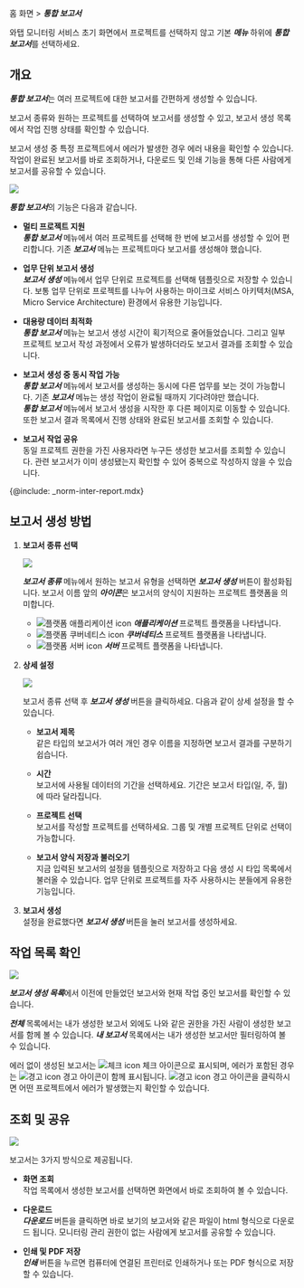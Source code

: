 홈 화면 > ***통합 보고서***

와탭 모니터링 서비스 초기 화면에서 프로젝트를 선택하지 않고 기본 ***메뉴*** 하위에 ***통합 보고서***를 선택하세요.

## 개요

***통합 보고서***는 여러 프로젝트에 대한 보고서를 간편하게 생성할 수 있습니다. 

보고서 종류와 원하는 프로젝트를 선택하여 보고서를 생성할 수 있고, 보고서 생성 목록에서 작업 진행 상태를 확인할 수 있습니다. 

보고서 생성 중 특정 프로젝트에서 에러가 발생한 경우 에러 내용을 확인할 수 있습니다. 작업이 완료된 보고서를 바로 조회하거나, 다운로드 및 인쇄 기능을 통해 다른 사람에게 보고서를 공유할 수 있습니다.

![](https://img.whatap.io/media/images/integration_report_01.png)

***통합 보고서***의 기능은 다음과 같습니다.

* **멀티 프로젝트 지원**  
    ***통합 보고서*** 메뉴에서 여러 프로젝트를 선택해 한 번에 보고서를 생성할 수 있어 편리합니다. 기존 ***보고서*** 메뉴는 프로젝트마다 보고서를 생성해야 했습니다. <!-- 프로젝트가 많으면 번거롭습니다. --> 

* **업무 단위 보고서 생성**  
    ***보고서 생성*** 메뉴에서 업무 단위로 프로젝트를 선택해 템플릿으로 저장할 수 있습니다. 보통 업무 단위로 프로젝트를 나누어 사용하는 마이크로 서비스 아키텍처(MSA, Micro Service Architecture) 환경에서 유용한 기능입니다.

* **대용량 데이터 최적화**  
    ***통합 보고서*** 메뉴는 보고서 생성 시간이 획기적으로 줄어들었습니다. <!-- 기존 ***보고서*** 메뉴는 하나의 프로젝트에 많은 서비스가 존재하면 보고서를 생성하는데 시간이 오래 걸렸습니다. --> 그리고 일부 프로젝트 보고서 작성 과정에서 오류가 발생하더라도 보고서 결과를 조회할 수 있습니다.

* **보고서 생성 중 동시 작업 가능**  
    ***통합 보고서*** 메뉴에서 보고서를 생성하는 동시에 다른 업무를 보는 것이 가능합니다. 기존 ***보고서*** 메뉴는 생성 작업이 완료될 때까지 기다려야만 했습니다.   
    ***통합 보고서*** 메뉴에서 보고서 생성을 시작한 후 다른 페이지로 이동할 수 있습니다. 또한 보고서 결과 목록에서 진행 상태와 완료된 보고서를 조회할 수 있습니다. 

* **보고서 작업 공유**  
    동일 프로젝트 권한을 가진 사용자라면 누구든 생성한 보고서를 조회할 수 있습니다. 관련 보고서가 이미 생성됐는지 확인할 수 있어 중복으로 작성하지 않을 수 있습니다.

{@include: _norm-inter-report.mdx} <!-- ***보고서***의 상세 내용은 [다음 문서](report-intro)에서 확인할 수 있습니다. //링크 오류 발생으로 삭제 -->

## 보고서 생성 방법

1. **보고서 종류 선택**  

    ![](https://img.whatap.io/media/images/integration_report_02.png)  

    ***보고서 종류*** 메뉴에서 원하는 보고서 유형을 선택하면 ***보고서 생성*** 버튼이 활성화됩니다. 보고서 이름 앞의 ***아이콘***은 보고서의 양식이 지원하는 프로젝트 플랫폼을 의미합니다.  

    * ![플랫폼 애플리케이션 icon](/img/platform-application.svg) ***애플리케이션*** 프로젝트 플랫폼을 나타냅니다.
    * ![플랫폼 쿠버네티스 icon](/img/platform-kubernetes.svg) ***쿠버네티스*** 프로젝트 플랫폼을 나타냅니다.
    * ![플랫폼 서버 icon](/img/platform-server.svg) ***서버*** 프로젝트 플랫폼을 나타냅니다.  

    <!-- 프로젝트 플랫폼 아이콘 안내는 ~~다음 설명서~~를 참조하세요. -->
    <!-- 아이콘 안내 필요?? 디테일 써머리 인클루드, 노트, 혹은 페이지 링크 활용-->

1. **상세 설정**  

    ![](https://img.whatap.io/media/images/master_report_2.png)

    보고서 종류 선택 후 ***보고서 생성*** 버튼을 클릭하세요. 다음과 같이 상세 설정을 할 수 있습니다.
    
    * **보고서 제목**  
        같은 타입의 보고서가 여러 개인 경우 이름을 지정하면 보고서 결과를 구분하기 쉽습니다.
    
    * **시간**  
        보고서에 사용될 데이터의 기간을 선택하세요. 기간은 보고서 타입(일, 주, 월)에 따라 달라집니다.
        
    * **프로젝트 선택**  
        보고서를 작성할 프로젝트를 선택하세요. 그룹 및 개별 프로젝트 단위로 선택이 가능합니다.
        
    * **보고서 양식 저장과 불러오기**  
        지금 입력된 보고서의 설정을 템플릿으로 저장하고 다음 생성 시 타입 목록에서 불러올 수 있습니다. 업무 단위로 프로젝트를 자주 사용하시는 분들에게 유용한 기능입니다.

1. **보고서 생성**  
    설정을 완료했다면 ***보고서 생성*** 버튼을 눌러 보고서를 생성하세요.

## 작업 목록 확인

![](https://img.whatap.io/media/images/integration_report_03.png)

***보고서 생성 목록***에서 이전에 만들었던 보고서와 현재 작업 중인 보고서를 확인할 수 있습니다. 

***전체*** 목록에서는 내가 생성한 보고서 외에도 나와 같은 권한을 가진 사람이 생성한 보고서를 함께 볼 수 있습니다. ***내 보고서*** 목록에서는 내가 생성한 보고서만 필터링하여 볼 수 있습니다.

에러 없이 생성된 보고서는 <span class='woer'>![체크 icon](/img/ic-check-bl.svg) 체크</span> 아이콘으로 표시되며, 에러가 포함된 경우는 <span class='wer'>![경고 icon](/img/ic-warning-org.svg) 경고</span> 아이콘이 함께 표시됩니다. <span class='wer'>![경고 icon](/img/ic-warning-org.svg) 경고</span> 아이콘을 클릭하시면 어떤 프로젝트에서 에러가 발생했는지 확인할 수 있습니다.

## 조회 및 공유 

![](https://img.whatap.io/media/images/integration_report_04.png)

보고서는 3가지 방식으로 제공됩니다.

* **화면 조회**  
    작업 목록에서 생성한 보고서를 선택하면 화면에서 바로 조회하여 볼 수 있습니다.

* **다운로드**  
    ***다운로드*** 버튼을 클릭하면 바로 보기의 보고서와 같은 파일이 html 형식으로 다운로드 됩니다. 모니터링 관리 권한이 없는 사람에게 보고서를 공유할 수 있습니다.

* **인쇄 및 PDF 저장**  
    ***인쇄*** 버튼을 누르면 컴퓨터에 연결된 프린터로 인쇄하거나 또는 PDF 형식으로 저장할 수 있습니다.